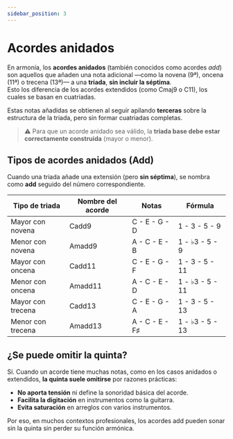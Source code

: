```yaml
---
sidebar_position: 3
---
```


# Acordes anidados

En armonía, los **acordes anidados** (también conocidos como acordes _add_) son aquellos que añaden una nota adicional —como la novena (9ª), oncena (11ª) o trecena (13ª)— a una **triada**, **sin incluir la séptima**.  
Esto los diferencia de los acordes extendidos (como Cmaj9 o C11), los cuales se basan en cuatriadas.

Estas notas añadidas se obtienen al seguir apilando **terceras** sobre la estructura de la triada, pero sin formar cuatriadas completas.

> ⚠️ Para que un acorde anidado sea válido, la **triada base debe estar correctamente construida** (mayor o menor).

## Tipos de acordes anidados (Add)

Cuando una triada añade una extensión (pero **sin séptima**), se nombra como **add** seguido del número correspondiente.

| Tipo de triada    | Nombre del acorde | Notas          | Fórmula         |
| ----------------- | ----------------- | -------------- | --------------- |
| Mayor con novena  | Cadd9             | C - E - G - D  | 1 - 3 - 5 - 9   |
| Menor con novena  | Amadd9            | A - C - E - B  | 1 - ♭3 - 5 - 9  |
| Mayor con oncena  | Cadd11            | C - E - G - F  | 1 - 3 - 5 - 11  |
| Menor con oncena  | Amadd11           | A - C - E - D  | 1 - ♭3 - 5 - 11 |
| Mayor con trecena | Cadd13            | C - E - G - A  | 1 - 3 - 5 - 13  |
| Menor con trecena | Amadd13           | A - C - E - F♯ | 1 - ♭3 - 5 - 13 |

## ¿Se puede omitir la quinta?

Sí. Cuando un acorde tiene muchas notas, como en los casos anidados o extendidos, **la quinta suele omitirse** por razones prácticas:

- **No aporta tensión** ni define la sonoridad básica del acorde.
- **Facilita la digitación** en instrumentos como la guitarra.
- **Evita saturación** en arreglos con varios instrumentos.

Por eso, en muchos contextos profesionales, los acordes add pueden sonar sin la quinta sin perder su función armónica.
